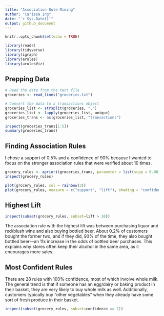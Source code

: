```yaml
---
title: "Association Rule Mining"
author: "Carissa Ing"
date: "`r Sys.Date()`"
output: github_document
---
```


```r
knitr::opts_chunk$set(echo = TRUE)
```

```r
library(readr)
library(tidyverse)
library(igraph)
library(arules)
library(arulesViz)
```

## Prepping Data

```r
# Read the data from the text file
groceries <- read_lines("groceries.txt")

# Convert the data to a transactions object
groceries_list <- strsplit(groceries, ",")
groceries_list <- lapply(groceries_list, unique)
groceries_trans <- as(groceries_list, "transactions")

inspect(groceries_trans[1:5])
summary(groceries_trans)
```

## Finding Association Rules

I chose a support of 0.5% and a confidence of 90% because I wanted to focus on the stronger association rules that were verified about 10 times.

```r
grocery_rules <- apriori(groceries_trans, parameter = list(supp = 0.001, conf = 0.9))
inspect(grocery_rules)
```


```r
plot(grocery_rules, col = rainbow(3))
plot(grocery_rules, measure = c("support", "lift"), shading = "confidence", col = rainbow(3))
```

## Highest Lift

```r
inspect(subset(grocery_rules, subset=lift > 10))
```

The association rule with the highest lift was between purchasing liquor and red/blush wine and also buying bottled beer. About 0.2% of customers bought the former two, and if they did, 90% of the time, they also bought bottled beer—an 11x increase in the odds of bottled beer purchases. This explains why stores often keep their alcohol in the same area, as it encourages more sales.


## Most Confident Rules

There are 28 rules with 100% confidence, most of which involve whole milk. The general trend is that if someone has an egg/dairy or baking product in their basket, they are very likely to buy whole milk as well. Additionally, customers typically buy "other vegetables" when they already have some sort of fresh produce in their basket.

```r
inspect(subset(grocery_rules, subset=confidence == 1))
```
